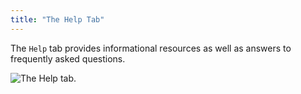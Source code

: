 ```yaml
---
title: "The Help Tab"
---
```


<div id="cds_mgmt_help" class="registered_link"></div>


The `Help` tab provides informational resources as well as answers to frequently asked questions.

![*The Help tab.*](images/cds_help.png)
